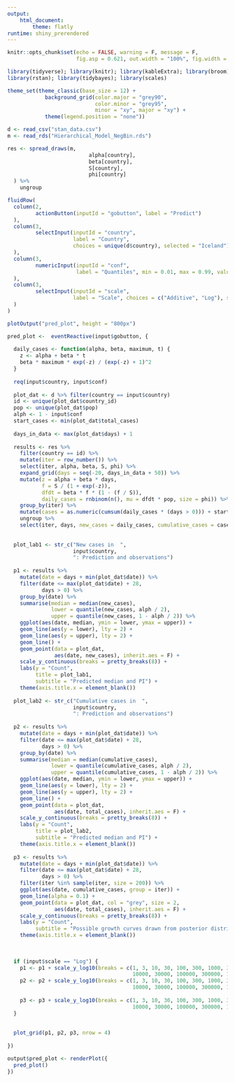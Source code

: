 ```yaml
---
output: 
    html_document:
        theme: flatly
runtime: shiny_prerendered
---
```


```r
knitr::opts_chunk$set(echo = FALSE, warning = F, message = F, 
                      fig.asp = 0.621, out.width = "100%", fig.width = 8)

library(tidyverse); library(knitr); library(kableExtra); library(broom); library(cowplot); 
library(rstan); library(tidybayes); library(scales)

theme_set(theme_classic(base_size = 12) + 
            background_grid(color.major = "grey90", 
                            color.minor = "grey95", 
                            minor = "xy", major = "xy") +
            theme(legend.position = "none"))

```

```r
d <- read_csv("stan_data.csv")
m <- read_rds("Hierarchical_Model_NegBin.rds")

res <- spread_draws(m, 
                          alpha[country],
                          beta[country], 
                          S[country],
                          phi[country]
  ) %>% 
    ungroup
```

```r
fluidRow(
  column(2,
         actionButton(inputId = "gobutton", label = "Predict")
  ),
  column(3,
         selectInput(inputId = "country",
                     label = "Country",
                     choices = unique(d$country), selected = "Iceland")
  ),
  column(3,
         numericInput(inputId = "conf",
                      label = "Quantiles", min = 0.01, max = 0.99, value = 0.95, step = 0.01)
  ),
  column(3,
         selectInput(inputId = "scale",
                     label = "Scale", choices = c("Additive", "Log"), selected = "Additive")
  )
)

plotOutput("pred_plot", height = "800px")
```


```r
pred_plot <-  eventReactive(input$gobutton, {
  
  daily_cases <- function(alpha, beta, maximum, t) {
    z <- alpha + beta * t
    beta * maximum * exp(-z) / (exp(-z) + 1)^2
  }
  
  req(input$country, input$conf)
  
  plot_dat <- d %>% filter(country == input$country)
  id <- unique(plot_dat$country_id)
  pop <- unique(plot_dat$pop)
  alph <- 1 - input$conf
  start_cases <- min(plot_dat$total_cases)
  
  days_in_data <- max(plot_dat$days) + 1
  
  results <- res %>% 
    filter(country == id) %>% 
    mutate(iter = row_number()) %>% 
    select(iter, alpha, beta, S, phi) %>% 
    expand_grid(days = seq(-20, days_in_data + 50)) %>% 
    mutate(z = alpha + beta * days,
           f = S / (1 + exp(-z)),
           dfdt = beta * f * (1 - (f / S)),
           daily_cases = rnbinom(n(), mu = dfdt * pop, size = phi)) %>% 
    group_by(iter) %>% 
    mutate(cases = as.numeric(cumsum(daily_cases * (days > 0))) + start_cases) %>% 
    ungroup %>% 
    select(iter, days, new_cases = daily_cases, cumulative_cases = cases)
  
  
  plot_lab1 <- str_c("New cases in  ", 
                     input$country, 
                     ": Prediction and observations")
  
  p1 <- results %>% 
    mutate(date = days + min(plot_dat$date)) %>% 
    filter(date <= max(plot_dat$date) + 28,
           days > 0) %>% 
    group_by(date) %>% 
    summarise(median = median(new_cases),
              lower = quantile(new_cases, alph / 2),
              upper = quantile(new_cases, 1 - alph / 2)) %>% 
    ggplot(aes(date, median, ymin = lower, ymax = upper)) +
    geom_line(aes(y = lower), lty = 2) +
    geom_line(aes(y = upper), lty = 2) +
    geom_line() +
    geom_point(data = plot_dat,
               aes(date, new_cases), inherit.aes = F) +
    scale_y_continuous(breaks = pretty_breaks(8)) +
    labs(y = "Count",
         title = plot_lab1,
         subtitle = "Predicted median and PI") +
    theme(axis.title.x = element_blank())
  
  plot_lab2 <- str_c("Cumulative cases in  ", 
                     input$country, 
                     ": Prediction and observations")
  
  p2 <- results %>% 
    mutate(date = days + min(plot_dat$date)) %>% 
    filter(date <= max(plot_dat$date) + 28,
           days > 0) %>% 
    group_by(date) %>% 
    summarise(median = median(cumulative_cases),
              lower = quantile(cumulative_cases, alph / 2),
              upper = quantile(cumulative_cases, 1 - alph / 2)) %>% 
    ggplot(aes(date, median, ymin = lower, ymax = upper)) +
    geom_line(aes(y = lower), lty = 2) +
    geom_line(aes(y = upper), lty = 2) +
    geom_line() +
    geom_point(data = plot_dat,
               aes(date, total_cases), inherit.aes = F) +
    scale_y_continuous(breaks = pretty_breaks(8)) +
    labs(y = "Count",
         title = plot_lab2,
         subtitle = "Predicted median and PI") +
    theme(axis.title.x = element_blank())
  
  p3 <- results %>% 
    mutate(date = days + min(plot_dat$date)) %>% 
    filter(date <= max(plot_dat$date) + 28,
           days > 0) %>% 
    filter(iter %in% sample(iter, size = 200)) %>% 
    ggplot(aes(date, cumulative_cases, group = iter)) +
    geom_line(alpha = 0.1) +
    geom_point(data = plot_dat, col = "grey", size = 2,
               aes(date, total_cases), inherit.aes = F) +
    scale_y_continuous(breaks = pretty_breaks(8)) +
    labs(y = "Count",
         subtitle = "Possible growth curves drawn from posterior distribution") +
    theme(axis.title.x = element_blank())
  
  
  
  if (input$scale == "Log") {
    p1 <- p1 + scale_y_log10(breaks = c(1, 3, 10, 30, 100, 300, 1000, 3000,
                                        10000, 30000, 100000, 300000, 1000000, 3000000))
    p2 <- p2 + scale_y_log10(breaks = c(1, 3, 10, 30, 100, 300, 1000, 3000,
                                        10000, 30000, 100000, 300000, 1000000, 3000000))
    
    p3 <- p3 + scale_y_log10(breaks = c(1, 3, 10, 30, 100, 300, 1000, 3000,
                                        10000, 30000, 100000, 300000, 1000000, 3000000))
  }
  
  
  plot_grid(p1, p2, p3, nrow = 4)
  
})

output$pred_plot <- renderPlot({
  pred_plot()
})
```

